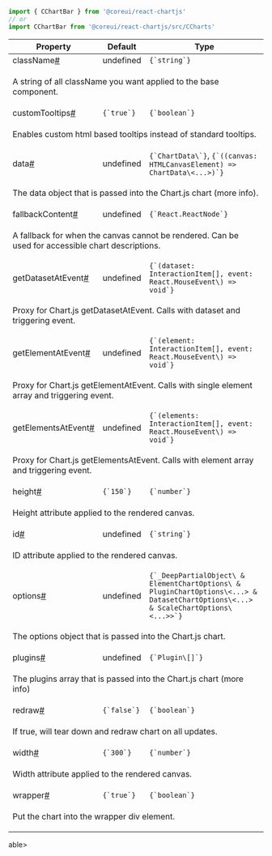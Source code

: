 
```jsx
import { CChartBar } from '@coreui/react-chartjs'
// or
import CChartBar from '@coreui/react-chartjs/src/CCharts'
```

<div className="table-responsive table-api border rounded mb-3">
  <table className="table">
    <thead>
      <tr>
        <th>Property</th>
        <th>Default</th>
        <th>Type</th>
      </tr>
    </thead>
    <tbody>
      <tr id="cchartbar-className">
        <td className="text-primary fw-semibold">className<a href="#cchartbar-className" aria-label="CChartBar className permalink" className="anchor-link after">#</a></td>
        <td>undefined</td>
        <td><code>{`string`}</code></td>
      </tr>
      <tr>
        <td colSpan="3">
          <p>A string of all className you want applied to the base component.</p>
        </td>
      </tr>
      <tr id="cchartbar-customTooltips">
        <td className="text-primary fw-semibold">customTooltips<a href="#cchartbar-customTooltips" aria-label="CChartBar customTooltips permalink" className="anchor-link after">#</a></td>
        <td><code>{`true`}</code></td>
        <td><code>{`boolean`}</code></td>
      </tr>
      <tr>
        <td colSpan="3">
          <p>Enables custom html based tooltips instead of standard tooltips.</p>
        </td>
      </tr>
      <tr id="cchartbar-data">
        <td className="text-primary fw-semibold">data<a href="#cchartbar-data" aria-label="CChartBar data permalink" className="anchor-link after">#</a></td>
        <td>undefined</td>
        <td><code>{`ChartData\<keyof ChartTypeRegistry, (number | [number, number] | Point | BubbleDataPoint)[], unknown>`}</code>, <code>{`((canvas: HTMLCanvasElement) => ChartData\<...>)`}</code></td>
      </tr>
      <tr>
        <td colSpan="3">
          <p>The data object that is passed into the Chart.js chart (more info).</p>
        </td>
      </tr>
      <tr id="cchartbar-fallbackContent">
        <td className="text-primary fw-semibold">fallbackContent<a href="#cchartbar-fallbackContent" aria-label="CChartBar fallbackContent permalink" className="anchor-link after">#</a></td>
        <td>undefined</td>
        <td><code>{`React.ReactNode`}</code></td>
      </tr>
      <tr>
        <td colSpan="3">
          <p>A fallback for when the canvas cannot be rendered. Can be used for accessible chart descriptions.</p>
        </td>
      </tr>
      <tr id="cchartbar-getDatasetAtEvent">
        <td className="text-primary fw-semibold">getDatasetAtEvent<a href="#cchartbar-getDatasetAtEvent" aria-label="CChartBar getDatasetAtEvent permalink" className="anchor-link after">#</a></td>
        <td>undefined</td>
        <td><code>{`(dataset: InteractionItem[], event: React.MouseEvent\<HTMLCanvasElement>) => void`}</code></td>
      </tr>
      <tr>
        <td colSpan="3">
          <p>Proxy for Chart.js getDatasetAtEvent. Calls with dataset and triggering event.</p>
        </td>
      </tr>
      <tr id="cchartbar-getElementAtEvent">
        <td className="text-primary fw-semibold">getElementAtEvent<a href="#cchartbar-getElementAtEvent" aria-label="CChartBar getElementAtEvent permalink" className="anchor-link after">#</a></td>
        <td>undefined</td>
        <td><code>{`(element: InteractionItem[], event: React.MouseEvent\<HTMLCanvasElement>) => void`}</code></td>
      </tr>
      <tr>
        <td colSpan="3">
          <p>Proxy for Chart.js getElementAtEvent. Calls with single element array and triggering event.</p>
        </td>
      </tr>
      <tr id="cchartbar-getElementsAtEvent">
        <td className="text-primary fw-semibold">getElementsAtEvent<a href="#cchartbar-getElementsAtEvent" aria-label="CChartBar getElementsAtEvent permalink" className="anchor-link after">#</a></td>
        <td>undefined</td>
        <td><code>{`(elements: InteractionItem[], event: React.MouseEvent\<HTMLCanvasElement>) => void`}</code></td>
      </tr>
      <tr>
        <td colSpan="3">
          <p>Proxy for Chart.js getElementsAtEvent. Calls with element array and triggering event.</p>
        </td>
      </tr>
      <tr id="cchartbar-height">
        <td className="text-primary fw-semibold">height<a href="#cchartbar-height" aria-label="CChartBar height permalink" className="anchor-link after">#</a></td>
        <td><code>{`150`}</code></td>
        <td><code>{`number`}</code></td>
      </tr>
      <tr>
        <td colSpan="3">
          <p>Height attribute applied to the rendered canvas.</p>
        </td>
      </tr>
      <tr id="cchartbar-id">
        <td className="text-primary fw-semibold">id<a href="#cchartbar-id" aria-label="CChartBar id permalink" className="anchor-link after">#</a></td>
        <td>undefined</td>
        <td><code>{`string`}</code></td>
      </tr>
      <tr>
        <td colSpan="3">
          <p>ID attribute applied to the rendered canvas.</p>
        </td>
      </tr>
      <tr id="cchartbar-options">
        <td className="text-primary fw-semibold">options<a href="#cchartbar-options" aria-label="CChartBar options permalink" className="anchor-link after">#</a></td>
        <td>undefined</td>
        <td><code>{`_DeepPartialObject\<CoreChartOptions\<keyof ChartTypeRegistry> & ElementChartOptions\<keyof ChartTypeRegistry> & PluginChartOptions\<...> & DatasetChartOptions\<...> & ScaleChartOptions\<...>>`}</code></td>
      </tr>
      <tr>
        <td colSpan="3">
          <p>The options object that is passed into the Chart.js chart.</p>
        </td>
      </tr>
      <tr id="cchartbar-plugins">
        <td className="text-primary fw-semibold">plugins<a href="#cchartbar-plugins" aria-label="CChartBar plugins permalink" className="anchor-link after">#</a></td>
        <td>undefined</td>
        <td><code>{`Plugin\<keyof ChartTypeRegistry, AnyObject>[]`}</code></td>
      </tr>
      <tr>
        <td colSpan="3">
          <p>The plugins array that is passed into the Chart.js chart (more info)</p>
        </td>
      </tr>
      <tr id="cchartbar-redraw">
        <td className="text-primary fw-semibold">redraw<a href="#cchartbar-redraw" aria-label="CChartBar redraw permalink" className="anchor-link after">#</a></td>
        <td><code>{`false`}</code></td>
        <td><code>{`boolean`}</code></td>
      </tr>
      <tr>
        <td colSpan="3">
          <p>If true, will tear down and redraw chart on all updates.</p>
        </td>
      </tr>
      <tr id="cchartbar-width">
        <td className="text-primary fw-semibold">width<a href="#cchartbar-width" aria-label="CChartBar width permalink" className="anchor-link after">#</a></td>
        <td><code>{`300`}</code></td>
        <td><code>{`number`}</code></td>
      </tr>
      <tr>
        <td colSpan="3">
          <p>Width attribute applied to the rendered canvas.</p>
        </td>
      </tr>
      <tr id="cchartbar-wrapper">
        <td className="text-primary fw-semibold">wrapper<a href="#cchartbar-wrapper" aria-label="CChartBar wrapper permalink" className="anchor-link after">#</a></td>
        <td><code>{`true`}</code></td>
        <td><code>{`boolean`}</code></td>
      </tr>
      <tr>
        <td colSpan="3">
          <p>Put the chart into the wrapper div element.</p>
        </td>
      </tr>
    </tbody>
  </table>
</div>
able>
</div>
